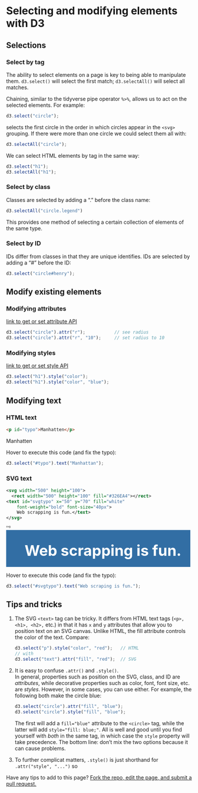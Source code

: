 # Selecting and modifying elements with D3 {#d3intro}

## Selections

### Select by tag

The ability to select elements on a page is key to being able to manipulate them.  `d3.select()` will select the first match; `d3.selectAll()` will select all matches.

Chaining, similar to the tidyverse pipe operator `%>%`, allows us to act on the selected elements.  For example:

``` js
d3.select("circle");
```

selects the first circle in the order in which circles appear in the `<svg>` grouping. If there were more than one circle we could select them all with:

``` js
d3.selectAll("circle");
```

We can select HTML elements by tag in the same way:

``` js
d3.select("h1");
d3.selectAll("h1");
```

### Select by class

Classes are selected by adding a "." before the class name:

``` js
d3.selectAll("circle.legend")
```

This provides one method of selecting a certain collection of elements of the same type.

### Select by ID

IDs differ from classes in that they are unique identifies.  IDs are selected by adding a "#" before the ID:

``` js
d3.select("circle#henry");
```

## Modify existing elements

### Modifying attributes

[link to get or set attribute API](https://github.com/d3/d3-selection/blob/v1.4.0/README.md#selection_attr)

``` js
d3.select("circle").attr("r");           // see radius
d3.select("circle").attr("r", "10");     // set radius to 10
```


### Modifying styles

[link to get or set style API](https://github.com/d3/d3-selection/blob/v1.4.0/README.md#selection_style)

``` js
d3.select("h1").style("color");
d3.select("h1").style("color", "blue");
```

## Modifying text

### HTML text

``` html
<p id="typo">Manhatten</p>
```

<p id="typo">
Manhatten
</p>

Hover to execute this code (and fix the typo):

``` js
d3.select("#typo").text("Manhattan");
```

### SVG text
``` svg
<svg width="500" height="100">
  <rect width="500" height="100" fill="#326EA4"></rect>
<text id="svgtypo" x="50" y="70" fill="white"
    font-weight="bold" font-size="40px">
    Web scrapping is fun.</text>
</svg>  
```

<p style="font-size: 50%; line-height: 50%;">
svg
</p>
<svg width="500" height="100">
<rect width="500" height="100" fill="#326EA4"></rect> <text id="svgtypo" x="50" y="70" fill="white"
    font-weight="bold" font-size="40px"> Web scrapping is fun.</text>
</svg>
Hover to execute this code (and fix the typo):

``` js
d3.select("#svgtypo").text("Web scraping is fun.");
```


## Tips and tricks

1. The SVG `<text>` tag can be tricky.  It differs from HTML text tags (`<p>, <h1>, <h2>,` etc.) in that it has `x` and `y` attributes that allow you to position text on an SVG canvas.  Unlike HTML, the fill attribute controls the color of the text. Compare:
    
    ``` js
    d3.select("p").style("color", "red");   // HTML
    // with
    d3.select("text").attr("fill", "red");  // SVG
    ```

2. It is easy to confuse `.attr()` and `.style()`. <br> In general, properties such as position on the SVG, class, and ID are *attributes*, while decorative properties such as color, font, font size, etc. are *styles*.  However, in some cases, you can use either. For example, the following both make the circle blue:

    ``` js
    d3.select("circle").attr("fill", "blue");
    d3.select("circle").style("fill", "blue");
    ```
    
    The first will add a `fill="blue"` attribute to the `<circle>` tag, while the latter will add `style="fill: blue;"`. All is well and good until you find yourself with *both* in the same tag, in which case the `style` property will take precedence. The bottom line: don't mix the two options because it can cause problems.


3. To further complicat matters, `.style()` is just shorthand for `.attr("style", "...")` so 

Have any tips to add to this page? [Fork the repo, edit the page, and submit a pull request.](https://github.com/jtr13/d3book/edit/master/d3intro.Rmd){target="_blank"}

